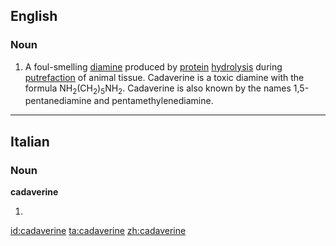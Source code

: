 ==English==

===Noun===
{{en-noun|s|-}}
{{wikipedia}}

# A foul-smelling [[diamine]] produced by [[protein]] [[hydrolysis]] during [[putrefaction]] of animal tissue. Cadaverine is a toxic diamine with the formula NH<sub>2</sub>(CH<sub>2</sub>)<sub>5</sub>NH<sub>2</sub>. Cadaverine is also known by the names 1,5-pentanediamine and pentamethylenediamine.

----

==Italian==

===Noun===
'''cadaverine''' {{f}}

# {{plural of|[[cadaverina ]]|lang=Italian}}

[[id:cadaverine]]
[[ta:cadaverine]]
[[zh:cadaverine]]